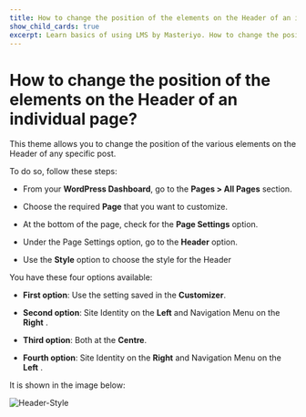 ---
title: How to change the position of the elements on the Header of an individual page?
show_child_cards: true
excerpt: Learn basics of using LMS by Masteriyo. How to change the position of the elements on the Header of an individual page.
---

# How to change the position of the elements on the Header of an individual page?

This theme allows you to change the position of the various elements on the Header of any specific post.

To do so, follow these steps:

- From your **WordPress Dashboard**, go to the **Pages > All Pages** section.

- Choose the required **Page** that you want to customize.

- At the bottom of the page, check for the **Page Settings** option.

- Under the Page Settings option, go to the **Header** option.

- Use the **Style** option to choose the style for the Header

You have these four options available:

- **First option**: Use the setting saved in the **Customizer**.

- **Second option**: Site Identity on the **Left** and Navigation Menu on the **Right** .

- **Third option**: Both at the **Centre**.

- **Fourth option**: Site Identity on the **Right** and Navigation Menu on the **Left** .

It is shown in the image below:

![Header-Style](https://user-images.githubusercontent.com/109593521/183599614-d2c90164-052f-4bc1-9a23-70f8831b20c8.png)
